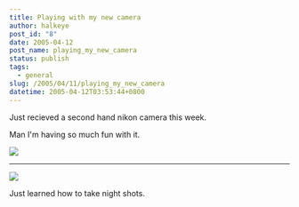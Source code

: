 ```yaml
---
title: Playing with my new camera
author: halkeye
post_id: "8"
date: 2005-04-12
post_name: playing_my_new_camera
status: publish
tags:
  - general
slug: /2005/04/11/playing_my_new_camera
datetime: 2005-04-12T03:53:44+0800
---
```


Just recieved a second hand nikon camera this week.  

Man I'm having so much fun with it.

![](4200444579_6a8a271ae1.jpg)  

---  

![](4201198294_64272acbca.jpg)

Just learned how to take night shots.
